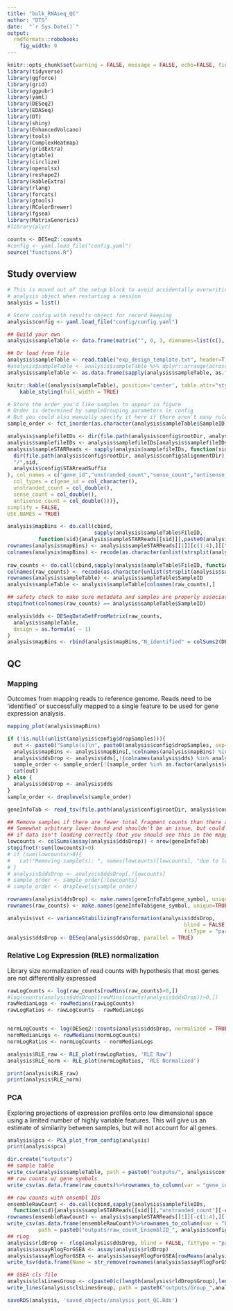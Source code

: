 ```yaml
---
title: "bulk_RNAseq_QC"
author: "DTG"
date:  "`r Sys.Date()`"
output: 
  rmdformats::robobook:
    fig_width: 9
---
```


```r
knitr::opts_chunk$set(warning = FALSE, message = FALSE, echo=FALSE, fig.width = 6, fig.height = 4, dev='png')
library(tidyverse)
library(ggforce)
library(grid)
library(ggpubr)
library(yaml)
library(DESeq2)
library(EDASeq)
library(DT)
library(shiny)
library(EnhancedVolcano)
library(tools)
library(ComplexHeatmap)
library(gridExtra)
library(gtable)
library(circlize)
library(openxlsx)
library(reshape2)
library(kableExtra)
library(rlang)
library(forcats)
library(gtools)
library(RColorBrewer)
library(fgsea)
library(MatrixGenerics)
#library(plyr)

counts <- DESeq2::counts
#config <- yaml.load_file("config.yaml")
source("functions.R")
```

<style type="text/css">
.book .book-body .page-inner {
  max-width: 1600px;
  margin-left: auto;
  margin-right: auto;
}
</style>

## Study overview

```r
# This is moved out of the setup block to avoid accidentally overwriting your
# analysis object when restarting a session
analysis = list()
```

```r
# Store config with results object for record keeping
analysis$config <- yaml.load_file("config/config.yaml")
```

```r
## Build your own
analysis$sampleTable <- data.frame(matrix("", 0, 3, dimnames=list(c(), c("FileID", "SampleID", "Group"))), stringsAsFactors=TRUE)

## Or load from file 
analysis$sampleTable <- read.table("exp_design_template.txt", header=T, stringsAsFactors = FALSE)
#analysis$sampleTable <- analysis$sampleTable %>% dplyr::arrange(across(all_of(analysis$config$sampleGrouping)))
analysis$sampleTable <- as.data.frame(sapply(analysis$sampleTable, as.factor))

knitr::kable((analysis$sampleTable), position='center', table.attr="style='width:100%;'", format='html') %>%
    kable_styling(full_width = TRUE)

# Store the order you'd like samples to appear in figure
# Order is determined by sampleGrouping parameters in config
# But you could also manually specify it here if there aren't easy rules
sample_order <- fct_inorder(as.character(analysis$sampleTable$SampleID))
```

```r
analysis$samplefileIDs <- dir(file.path(analysis$config$rootDir, analysis$config$alignmentDir))
analysis$samplefileIDs <- analysis$samplefileIDs[analysis$samplefileIDs %in% analysis$sampleTable$FileID]
analysis$sampleSTARReads <- sapply(analysis$samplefileIDs, function(sid) {read_tsv(paste0(
  dir(file.path(analysis$config$rootDir, analysis$config$alignmentDir), pattern = sid, full.names = TRUE),
  "/",sid,
  analysis$config$STARreadSuffix
), col_names = c("gene_id","unstranded_count","sense_count","antisense_count"),
  col_types = c(gene_id = col_character(),
  unstranded_count = col_double(),
  sense_count = col_double(),
  antisense_count = col_double()))},
simplify = FALSE,
USE.NAMES = TRUE)
```

```r
analysis$mapBins <- do.call(cbind,
                            sapply(analysis$sampleTable$FileID, 
          function(sid){analysis$sampleSTARReads[[sid]][,paste0(analysis$config$libraryType,"_count")][c(1:4),]}))
rownames(analysis$mapBins) <- analysis$sampleSTARReads[[1]][c(1:4),][["gene_id"]]
colnames(analysis$mapBins) <- recode(as.character(unlist(strsplit(analysis$sampleTable$SampleID, paste0(".", analysis$config$libraryType, "_count")))), !!!setNames(analysis$sampleTable$SampleID, as.character(analysis$sampleTable$FileID)))
 
raw_counts <- do.call(cbind,sapply(analysis$sampleTable$FileID, function(sid){analysis$sampleSTARReads[[sid]][,paste0( analysis$config$libraryType, "_count")][-c(1:4),]}))
colnames(raw_counts) <- recode(as.character(unlist(strsplit(analysis$sampleTable$FileID, paste0(".", analysis$config$libraryType, "_count")))), !!!setNames(analysis$sampleTable$SampleID, as.character(analysis$sampleTable$FileID)))
rownames(analysis$sampleTable) <- analysis$sampleTable$SampleID
analysis$sampleTable <- analysis$sampleTable[colnames(raw_counts),]

## safety check to make sure metadata and samples are properly associated
stopifnot(colnames(raw_counts) == analysis$sampleTable$SampleID)

analysis$dds <- DESeqDataSetFromMatrix(raw_counts,
  analysis$sampleTable,
  design = as.formula( ~ 1)
)
analysis$mapBins <- rbind(analysis$mapBins,"N_identified" = colSums2(DESeq2::counts(analysis$dds)))
```

## QC {.tabset}

### Mapping

Outcomes from mapping reads to reference genome. Reads need to be 'identified' or successfully mapped to a single feature to be used for gene expression analysis.

```r
mapping_plot(analysis$mapBins)
```

```r
if (!is.null(unlist(analysis$config$dropSamples))){
  out <- paste0("Sample(s)\n", paste0(analysis$config$dropSamples, sep=", ", collapse = ''),"\nbeing removed from downstream analysis per user specification.") 
  analysis$mapBins <- analysis$mapBins[,!colnames(analysis$mapBins) %in% analysis$config$dropSamples]
  analysis$ddsDrop <- analysis$dds[,!(colnames(analysis$dds) %in% analysis$config$dropSamples)]
  sample_order <- sample_order[!(sample_order %in% as.factor(analysis$config$dropSamples))]
  cat(out)
} else {
  analysis$ddsDrop <- analysis$dds
}
sample_order <- droplevels(sample_order)
```

```r
geneInfoTab <- read_tsv(file.path(analysis$config$rootDir, analysis$config$referenceDir, "geneInfo.tab"), skip = 1, col_names = c("gene_id","gene_symbol","gene_type"))

## Remove samples if there are fewer total fragment counts than there are possible features
## Somewhat arbitrary lower bound and shouldn't be an issue, but could catch a technical error
## if data isn't loading correctly (but you should see this in the mapping plot)
lowcounts <- colSums(assay(analysis$ddsDrop)) < nrow(geneInfoTab)
stopifnot(!sum(lowcounts)>0)
# if (sum(lowcounts)>0){
#   cat("Removing sample(s): ", names(lowcounts)[lowcounts], "due to low counts", sep="\n")
# }
# analysis$ddsDrop <- analysis$ddsDrop[,!lowcounts]
# sample_order <- sample_order[!lowcounts]
# sample_order <- droplevels(sample_order)

rownames(analysis$ddsDrop) <- make.names(geneInfoTab$gene_symbol, unique=TRUE)
rownames(raw_counts) <- make.names(geneInfoTab$gene_symbol, unique=TRUE)
```

```r
analysis$vst <- varianceStabilizingTransformation(analysis$ddsDrop,
                                                         blind = FALSE,
                                                         fitType = "parametric")
analysis$ddsDrop <- DESeq(analysis$ddsDrop, parallel = TRUE)
```

### Relative Log Expression (RLE) normalization

Library size normalization of read counts with hypothesis that most genes are not differentially expressed

```r
rawLogCounts <- log(raw_counts[rowMins(raw_counts)>0,])
#log(counts(analysis$ddsDrop)[rowMins(counts(analysis$ddsDrop))>0,])
rawMedianLogs <- rowMedians(rawLogCounts)
rawLogRatios <- rawLogCounts - rawMedianLogs


normLogCounts <- log(DESeq2::counts(analysis$ddsDrop, normalized = TRUE)[rowMins(DESeq2::counts(analysis$ddsDrop))>0,])
normMedianLogs <- rowMedians(normLogCounts)
normLogRatios <- normLogCounts - normMedianLogs

analysis$RLE_raw <- RLE_plot(rawLogRatios, 'RLE Raw')
analysis$RLE_norm <- RLE_plot(normLogRatios, 'RLE Normalized')

print(analysis$RLE_raw)
print(analysis$RLE_norm)
```


### PCA

Exploring projections of expression profiles onto low dimensional space using a limited number of highly variable features. This will give us an estimate of similarity between samples, but will not account for all genes.

```r
analysis$pca <- PCA_plot_from_config(analysis)
print(analysis$pca)
```

```r
dir.create("outputs")
## sample table
write_csv(analysis$sampleTable, path = paste0("outputs/", analysis$config$analysis,".csv"), col_names = TRUE)
## raw counts w/ gene symbols
write_csv(as.data.frame(raw_counts)%>%rownames_to_column(var = "gene_id"),path = paste0("outputs/raw_count_",analysis$config$reference, "_", analysis$config$analysis,".csv"),col_names = TRUE)

## raw counts with ensembl IDs
ensembleRawCount <- do.call(cbind,sapply(analysis$samplefileIDs,
  function(sid){analysis$sampleSTARReads[[sid]][,"unstranded_count"][-c(1:4),]}))
rownames(ensembleRawCount) <- analysis$sampleSTARReads[[1]][-c(1:4),][["gene_id"]]
write_csv(as.data.frame(ensembleRawCount)%>%rownames_to_column(var = "EnsemblID"),
          path = paste0("outputs/raw_count_EnsemblID_", analysis$config$reference, analysis$config$analysis, ".csv"),col_names = TRUE)
## rLog 
analysis$rldDrop <- rlog(analysis$ddsDrop, blind = FALSE, fitType = "parametric")
analysis$assayRlogForGSEA <- assay(analysis$rldDrop)
analysis$assayRlogForGSEA <- analysis$assayRlogForGSEA[rowMeans(analysis$assayRlogForGSEA)>0,]
write_tsv(data.frame(Name = str_remove(rownames(analysis$assayRlogForGSEA), "[.].*"), Description = "na", analysis$assayRlogForGSEA), path = paste0("outputs/rlog_forGSEA_", analysis$config$analysis, ".txt"))

## GSEA cls file
analysis$clsLinesGroup <- c(paste0(c(length(analysis$rldDrop$Group),length(unique(analysis$rldDrop$Group)),1), collapse = " "), paste0(c("#",unique(as.vector(analysis$rldDrop$Group))), collapse = " "), paste0(analysis$rldDrop$Group, collapse = " "))
write_lines(analysis$clsLinesGroup, path = paste0("outputs/Group_",analysis$config$analysis,".cls"))

```

```r
saveRDS(analysis, 'saved_objects/analysis_post_QC.Rds')
```

